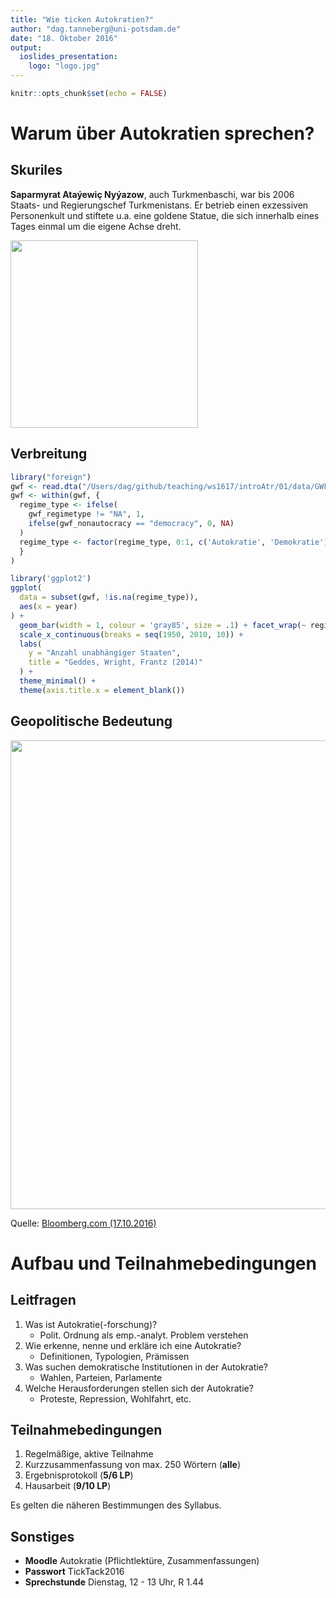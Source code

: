 ```yaml
---
title: "Wie ticken Autokratien?"
author: "dag.tanneberg@uni-potsdam.de"
date: "18. Oktober 2016"
output: 
  ioslides_presentation:
    logo: "logo.jpg"
---
```


```r
knitr::opts_chunk$set(echo = FALSE)
```

# Warum über Autokratien sprechen?

## Skuriles

**Saparmyrat Ataýewiç Nyýazow**, auch
Turkmenbaschi, war bis 2006 Staats-
und Regierungschef Turkmenistans. Er betrieb
einen exzessiven Personenkult und stiftete u.a. eine goldene
Statue, die sich innerhalb eines Tages einmal um die eigene
Achse dreht.

<div class="centered">
  <img src="turkmenbaschi.jpg" height = "300px"/>
</div>

## Verbreitung

```r
library("foreign")
gwf <- read.dta("/Users/dag/github/teaching/ws1617/introAtr/01/data/GWF_AllPoliticalRegimes.dta")
gwf <- within(gwf, {
  regime_type <- ifelse(
    gwf_regimetype != "NA", 1,
    ifelse(gwf_nonautocracy == "democracy", 0, NA)
  )
  regime_type <- factor(regime_type, 0:1, c('Autokratie', 'Demokratie'))
  }
)

library('ggplot2')
ggplot(
  data = subset(gwf, !is.na(regime_type)),
  aes(x = year)
) +
  geom_bar(width = 1, colour = 'gray85', size = .1) + facet_wrap(~ regime_type) +
  scale_x_continuous(breaks = seq(1950, 2010, 10)) +
  labs(
    y = "Anzahl unabhängiger Staaten",
    title = "Geddes, Wright, Frantz (2014)"
  ) +
  theme_minimal() +
  theme(axis.title.x = element_blank())
```

## Geopolitische Bedeutung

<div class="centered">
  <img src="china_exports.png" width = "750px"/>
</div>

Quelle: [Bloomberg.com (17.10.2016)](http://www.bloomberg.com/news/articles/2016-09-06/china-export-machine-defying-gravity-grabs-global-market-share)

# Aufbau und Teilnahmebedingungen

## Leitfragen

1. Was ist Autokratie(-forschung)?
    - Polit. Ordnung als emp.-analyt. Problem verstehen
2. Wie erkenne, nenne und erkläre ich eine Autokratie?
    - Definitionen, Typologien, Prämissen
3. Was suchen demokratische Institutionen in der Autokratie?
    - Wahlen, Parteien, Parlamente
4. Welche Herausforderungen stellen sich der Autokratie?
    - Proteste, Repression, Wohlfahrt, etc.
    
## Teilnahmebedingungen

1. Regelmäßige, aktive Teilnahme
2. Kurzzusammenfassung von max. 250 Wörtern (**alle**)
3. Ergebnisprotokoll (**5/6 LP**)
4. Hausarbeit (**9/10 LP**)

Es gelten die näheren Bestimmungen des Syllabus.

## Sonstiges

- **Moodle** Autokratie (Pflichtlektüre, Zusammenfassungen)
- **Passwort** TickTack2016
- **Sprechstunde** Dienstag, 12 - 13 Uhr, R 1.44
